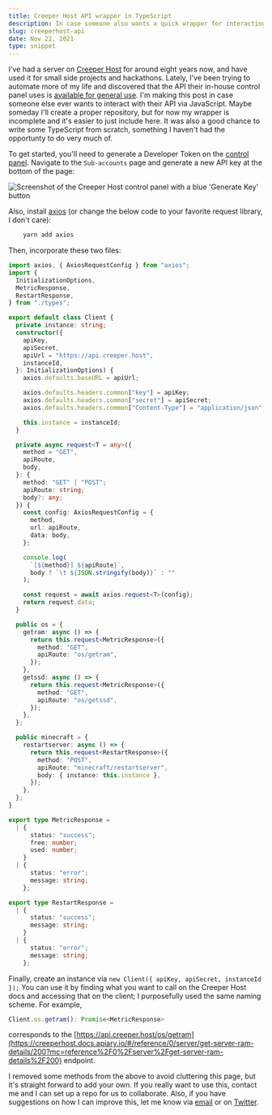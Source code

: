 ```yaml
---
title: Creeper Host API wrapper in TypeScript
description: In case someone also wants a quick wrapper for interacting with the Creeper Host REST API
slug: creeperhost-api
date: Nov 22, 2021
type: snippet
---
```


I've had a server on [Creeper Host](https://creeper.host) for around eight years now, and have used it for small side projects and hackathons. Lately, I've been trying to automate more of my life and discovered that the API their in-house control panel uses is [available for general use](https://creeperhost.docs.apiary.io/). I'm making this post in case someone else ever wants to interact with their API via JavaScript. Maybe someday I'll create a proper repository, but for now my wrapper is incomplete and it's easier to just include here. It was also a good chance to write some TypeScript from scratch, something I haven't had the opportunty to do very much of.

To get started, you'll need to generate a Developer Token on the [control panel](https://creeperpanel.com). Navigate to the `Sub-accounts` page and generate a new API key at the bottom of the page:

![Screenshot of the Creeper Host control panel with a blue 'Generate Key' button](/blog/creeperhost/apiKey.png)

Also, install [axios](https://axios-http.com/) (or change the below code to your favorite request library, I don't care):

```bash
    yarn add axios
```

Then, incorporate these two files:

```typescript
import axios, { AxiosRequestConfig } from "axios";
import {
  InitializationOptions,
  MetricResponse,
  RestartResponse,
} from "./types";

export default class Client {
  private instance: string;
  constructor({
    apiKey,
    apiSecret,
    apiUrl = "https://api.creeper.host",
    instanceId,
  }: InitializationOptions) {
    axios.defaults.baseURL = apiUrl;

    axios.defaults.headers.common["key"] = apiKey;
    axios.defaults.headers.common["secret"] = apiSecret;
    axios.defaults.headers.common["Content-Type"] = "application/json";

    this.instance = instanceId;
  }

  private async request<T = any>({
    method = "GET",
    apiRoute,
    body,
  }: {
    method: "GET" | "POST";
    apiRoute: string;
    body?: any;
  }) {
    const config: AxiosRequestConfig = {
      method,
      url: apiRoute,
      data: body,
    };

    console.log(
      `[${method}] ${apiRoute}`,
      body ? `\t ${JSON.stringify(body)}` : ""
    );

    const request = await axios.request<T>(config);
    return request.data;
  }

  public os = {
    getram: async () => {
      return this.request<MetricResponse>({
        method: "GET",
        apiRoute: "os/getram",
      });
    },
    getssd: async () => {
      return this.request<MetricResponse>({
        method: "GET",
        apiRoute: "os/getssd",
      });
    },
  };

  public minecraft = {
    restartserver: async () => {
      return this.request<RestartResponse>({
        method: "POST",
        apiRoute: "minecraft/restartserver",
        body: { instance: this.instance },
      });
    },
  };
}
```

```typescript
export type MetricResponse =
  | {
      status: "success";
      free: number;
      used: number;
    }
  | {
      status: "error";
      message: string;
    };

export type RestartResponse =
  | {
      status: "success";
      message: string;
    }
  | {
      status: "error";
      message: string;
    };
```

Finally, create an instance via `new Client({ apiKey, apiSecret, instanceId });`
You can use it by finding what you want to call on the Creeper Host docs and accessing that on the client; I purposefully used the same naming scheme. For example,

```typescript
Client.os.getram(): Promise<MetricResponse>
```

corresponds to the [https://api.creeper.host/os/getram](https://creeperhost.docs.apiary.io/#/reference/0/server/get-server-ram-details/200?mc=reference%2F0%2Fserver%2Fget-server-ram-details%2F200) endpoint.

I removed some methods from the above to avoid cluttering this page, but it's straight forward to add your own. If you really want to use this, contact me and I can set up a repo for us to collaborate. Also, if you have suggestions on how I can improve this, let me know via [email](mailto:maxwell.leiter@gmail.com) or on [Twitter](https://twitter.com/Max_Leiter).
